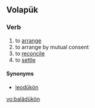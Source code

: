 ==Volapük==

===Verb===
{{infl|vo|verb}}

# to [[arrange]]
# to arrange by mutual consent
# to [[reconcile]] 
# to [[settle]] {{gloss|reconcile}}

====Synonyms====
* [[leodükön]]

[[vo:balädükön]]